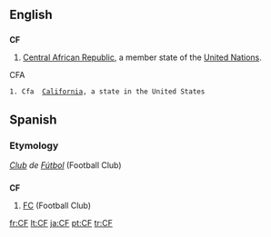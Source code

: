 ==English==

==={{abbreviation}}===
'''CF'''

# [[Central African Republic]], a member state of the [[United Nations]].
CFA
 1. Cfa  [[California]], a state in the United States

==Spanish==

===Etymology===
''[[club|Club]] de [[fútbol|Fútbol]]'' (Football Club)

==={{abbreviation|Spanish}}===
'''CF'''

# [[FC]] (Football Club)

[[fr:CF]]
[[lt:CF]]
[[ja:CF]]
[[pt:CF]]
[[tr:CF]]